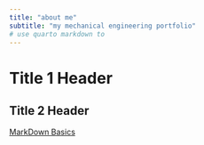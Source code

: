 ```yaml
---
title: "about me"
subtitle: "my mechanical engineering portfolio"
# use quarto markdown to 
---
```


# Title 1 Header
## Title 2 Header

[MarkDown Basics](https://quarto.org/docs/authoring/markdown-basics.html#links-images)
